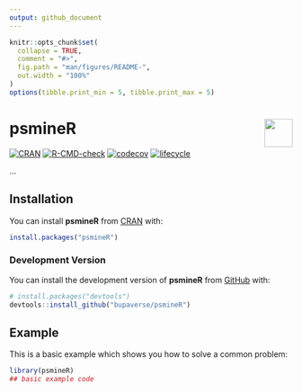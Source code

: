 ```yaml
---
output: github_document
---
```


<!-- README.md is generated from README.Rmd. Please edit that file -->

```r
knitr::opts_chunk$set(
  collapse = TRUE,
  comment = "#>",
  fig.path = "man/figures/README-",
  out.width = "100%"
)
options(tibble.print_min = 5, tibble.print_max = 5)
```

# psmineR <a href="https://bupaverse.github.io/psmineR/"><img src="man/figures/logo.png" align="right" height="50" /></a>

<!-- badges: start -->
[![CRAN](https://www.r-pkg.org/badges/version/psmineR)](https://CRAN.R-project.org/package=psmineR)
[![R-CMD-check](https://github.com/bupaverse/psmineR/actions/workflows/R-CMD-check.yaml/badge.svg)](https://github.com/bupaverse/psmineR/actions/workflows/R-CMD-check.yaml)
[![codecov](https://codecov.io/gh/bupaverse/psmineR/branch/main/graph/badge.svg)](https://app.codecov.io/gh/bupaverse/psmineR?branch=main)
[![lifecycle](https://img.shields.io/badge/lifecycle-experimental-orange.svg)](https://lifecycle.r-lib.org/articles/stages.html#experimental)
<!-- badges: end -->

...

## Installation

You can install **psmineR** from [CRAN](https://cran.r-project.org/) with:

```r
install.packages("psmineR")
```

### Development Version

You can install the development version of **psmineR** from [GitHub](https://github.com/) with:

```r
# install.packages("devtools")
devtools::install_github("bupaverse/psmineR")
```

## Example

This is a basic example which shows you how to solve a common problem:

```r
library(psmineR)
## basic example code
```